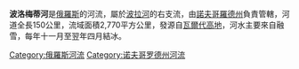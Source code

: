 '''波洛梅蒂河'''是[[俄羅斯|俄羅斯]]的河流，屬於[[波拉河|波拉河]]的右支流，由[[諾夫哥羅德州|諾夫哥羅德州]]負責管轄，河道全長150公里，流域面積2,770平方公里，發源自[[瓦爾代高地|瓦爾代高地]]，河水主要來自融雪，每年十一月至翌年四月結冰。

{{Russia-geo-stub}}
[[Category:俄羅斯河流|Category:俄羅斯河流]]
[[Category:诺夫哥罗德州河流|Category:诺夫哥罗德州河流]]